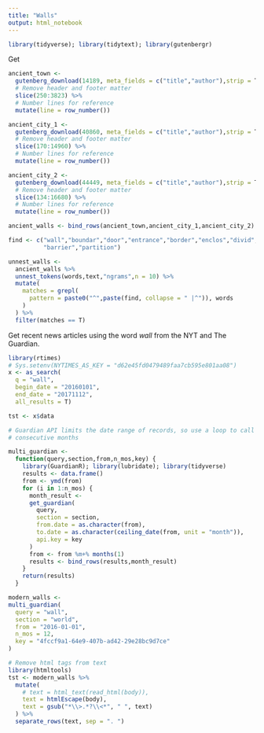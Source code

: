 ```yaml
---
title: "Walls"
output: html_notebook
---
```


```r
library(tidyverse); library(tidytext); library(gutenbergr)
```

Get 

```r

ancient_town <-
  gutenberg_download(14189, meta_fields = c("title","author"),strip = T) %>%
  # Remove header and footer matter
  slice(250:3823) %>%
  # Number lines for reference
  mutate(line = row_number()) 

ancient_city_1 <-
  gutenberg_download(40860, meta_fields = c("title","author"),strip = T) %>%
  # Remove header and footer matter
  slice(170:14960) %>%
  # Number lines for reference
  mutate(line = row_number()) 

ancient_city_2 <-
  gutenberg_download(44449, meta_fields = c("title","author"),strip = T) %>%
  # Remove header and footer matter
  slice(134:16680) %>%
  # Number lines for reference
  mutate(line = row_number()) 

ancient_walls <- bind_rows(ancient_town,ancient_city_1,ancient_city_2)

find <- c("wall","boundar","door","entrance","border","enclos","divid",
          "barrier","partition")

unnest_walls <- 
  ancient_walls %>%
  unnest_tokens(words,text,"ngrams",n = 10) %>%
  mutate(
    matches = grepl(
      pattern = paste0("^",paste(find, collapse = " |^")), words
    )
  ) %>%
  filter(matches == T)

```

Get recent news articles using the word *wall* from the NYT and The Guardian.

```r
library(rtimes)
# Sys.setenv(NYTIMES_AS_KEY = "d62e45fd0479489faa7cb595e801aa08")
x <- as_search(
  q = "wall",
  begin_date = "20160101", 
  end_date = "20171112",
  all_results = T)

tst <- x$data
```

```r
# Guardian API limits the date range of records, so use a loop to call multiple
# consecutive months

multi_guardian <- 
  function(query,section,from,n_mos,key) {
    library(GuardianR); library(lubridate); library(tidyverse)
    results <- data.frame()
    from <- ymd(from)
    for (i in 1:n_mos) {
      month_result <- 
      get_guardian(
        query,
        section = section,
        from.date = as.character(from),
        to.date = as.character(ceiling_date(from, unit = "month")),
        api.key = key
      )
      from <- from %m+% months(1)
      results <- bind_rows(results,month_result)
    }
    return(results)
  }

modern_walls <-
multi_guardian(
  query = "wall",
  section = "world",
  from = "2016-01-01",
  n_mos = 12,
  key = "4fccf9a1-64e9-407b-ad42-29e28bc9d7ce"
)

# Remove html tags from text
library(htmltools)
tst <- modern_walls %>%
  mutate(
    # text = html_text(read_html(body)),
    text = htmlEscape(body),
    text = gsub("*\\>.*?\\<*", " ", text)
  ) %>%
  separate_rows(text, sep = ". ")


```

